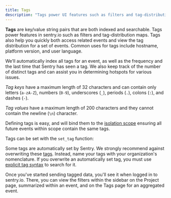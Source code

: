 ```yaml
---
title: Tags
description: "Tags power UI features such as filters and tag-distribution maps. Tags also help you quickly access related events and view the tag distribution for a set of events."
---
```


**Tags** are key/value string pairs that are both indexed and searchable. Tags power features in sentry.io such as filters and tag-distribution maps. Tags also help you quickly both access related events and view the tag distribution for a set of events. Common uses for tags include hostname, platform version, and user language.

We’ll automatically index all tags for an event, as well as the frequency and the last time that Sentry has seen a tag. We also keep track of the number of distinct tags and can assist you in determining hotspots for various issues.

_Tag keys_ have a maximum length of 32 characters and can contain only letters (`a-zA-Z`), numbers (`0-9`), underscores (`_`), periods (`.`), colons (`:`), and dashes (`-`).

_Tag values_ have a maximum length of 200 characters and they cannot contain the newline (`\n`) character.

Defining tags is easy, and will bind them to the [isolation scope](../scopes/) ensuring all future events within scope contain the same tags.

Tags can be set with the `set_tag` function:

<PlatformContent includePath="enriching-events/set-tag" />

<Alert>

Some tags are automatically set by Sentry. We strongly recommend against overwriting these [tags](/concepts/search/searchable-properties/#search-properties). Instead, name your tags with your organization's nomenclature. If you overwrite an automatically set tag, you must use [explicit tag syntax](/concepts/search/#explicit-tag-syntax) to search for it.

</Alert>

Once you've started sending tagged data, you'll see it when logged in to sentry.io. There, you can view the filters within the sidebar on the Project page, summarized within an event, and on the Tags page for an aggregated event.

<Include name="common-imgs/tags" />
